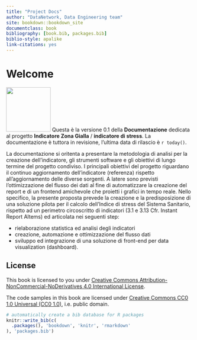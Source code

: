 ```yaml
--- 
title: "Project Docs"
author: "DataNetwork, Data Engineering team"
site: bookdown::bookdown_site
documentclass: book
bibliography: [book.bib, packages.bib]
biblio-style: apalike
link-citations: yes
---
```


# Welcome {.unnumbered}


<img src="images/apple-touch-icon.png" class="cover" width="120" height="120"/> Questa è la versione 0.1 della **Documentazione** dedicata al progetto **Indicatore Zona Gialla** / **indicatore di stress**. La documentazione è tuttora in revisione, l'ultima data di rilascio è `r today()`. 


La documentazione si oritenta a presentare la metodologia di analisi per la creazione dell'indicatore, gli strumenti software e gli obiettivi di lungo termine del progetto condiviso.
I principali obiettivi del progetto riguardano il continuo aggiornamento
dell’indicatore (referenza) rispetto all'aggiornamento delle diverse sorgenti. A latere sono previsti l’ottimizzazione del flusso dei dati al fine di automatizzare la creazione del report e di un frontend amichevole che proietti i grafici in tempo reale. Nello specifico, la presente proposta prevede la creazione e la predisposizione di una soluzione pilota per il calcolo dell’Indice di stress del Sistema Sanitario, rispetto ad un perimetro circoscritto di
indicatori (3.1 e 3.13 Cfr. Instant Report Altems) ed articolata nei seguenti step:

- rielaborazione statistica ed analisi degli indicatori
- creazione, automazione e ottimizzazione del flusso dati
- sviluppo ed integrazione di una soluzione di front-end per data visualization (dashboard).




## License {.unnumbered}

This book is licensed to you under [Creative Commons Attribution-NonCommercial-NoDerivatives 4.0 International License](http://creativecommons.org/licenses/by-nc-nd/4.0/).

The code samples in this book are licensed under [Creative Commons CC0 1.0 Universal (CC0 1.0)](https://creativecommons.org/publicdomain/zero/1.0/), i.e. public domain.


```r
# automatically create a bib database for R packages
knitr::write_bib(c(
  .packages(), 'bookdown', 'knitr', 'rmarkdown'
), 'packages.bib')
```

